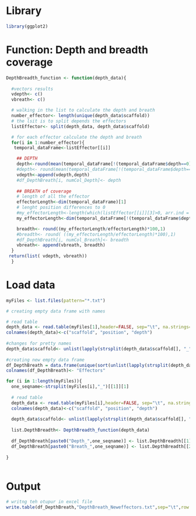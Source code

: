# Library
```r
library(ggplot2)
```

# Function: Depth and breadth coverage
```r

DepthBreadth_function <- function(depth_data){
  
  #vectors results
  vdepth<- c()
  vbreath<- c()

  # walking in the list to calculate the depth and breath
  number_effector<- length(unique(depth_data$scaffold))
  # the lsit is to split depends the effectors
  listEffector<- split(depth_data, depth_data$scaffold)

  # for each effector calculate the depth and breath
  for(i in 1:number_effector){
   temporal_dataFrame<-listEffector[[i]]

    ## DEPTH
    depth<-round(mean(temporal_dataFrame[!(temporal_dataFrame$depth==0),3]),1)
    #depth<- round(mean(temporal_dataFrame[!(temporal_dataFrame$depth==0),3]),1)
    vdepth<-append(vdepth,depth)
    #df_DepthBreath[i, numCol_Depth]<- depth
  
    ## BREATH of coverage
    # length of all the effector
    effectorLength<-dim(temporal_dataFrame)[1]
    # lenght position differences to 0
    #my_effectorLength<-length(which(listEffector[[i]][3]>0, arr.ind = FALSE, useNames = TRUE))
    my_effectorLength<-dim(temporal_dataFrame[!(temporal_dataFrame$depth==0),])[1]

    breadth<- round((my_effectorLength/effectorLength)*100,1)
    #breadth<- round( ((my_effectorLength/effectorLength)*100),1) 
    #df_DepthBreath[i, numCol_Breath]<- breadth
    vbreath<- append(vbreath, breadth)
  } 
 return(list( vdepth, vbreath))
  }

```

# Load data 
```r
myFiles <- list.files(pattern="*.txt")
```


```r
# creating empty data frame with names 

# read table 
depth_data <- read.table(myFiles[1],header=FALSE, sep="\t", na.strings="NA", dec=".", strip.white=TRUE,stringsAsFactors=FALSE)
colnames(depth_data)<-c("scaffold", "position", "depth")
  
#changes for pretty names
depth_data$scaffold<- unlist(lapply(strsplit(depth_data$scaffold[], "_"), `[[`, 1))
  
#creating new empty data frame 
df_DepthBreath = data.frame(unique(sort(unlist(lapply(strsplit(depth_data$scaffold[], "_"), `[[`, 1)))))
colnames(df_DepthBreath)<- "Effectors"

for (i in 1:length(myFiles)){
  one_seqname<-strsplit(myFiles[i],"_")[[1]][1]
  
  # read table 
  depth_data <- read.table(myFiles[i],header=FALSE, sep="\t", na.strings="NA", dec=".", strip.white=TRUE,stringsAsFactors=FALSE)
  colnames(depth_data)<-c("scaffold", "position", "depth")
  
  depth_data$scaffold<- unlist(lapply(strsplit(depth_data$scaffold[], "_"), `[[`, 1))
  
  list.DepthBreadth<- DepthBreadth_function(depth_data)
  
  df_DepthBreath[paste0("Depth_",one_seqname)] <- list.DepthBreadth[[1]]
  df_DepthBreath[paste0("Breath_",one_seqname)] <- list.DepthBreadth[[2]]
  
}  
  
```


# Output 
```r
# writng teh otupur in excel file 
write.table(df_DepthBreath,"DepthBreath_Neweffectors.txt",sep="\t",row.names=FALSE)
```
